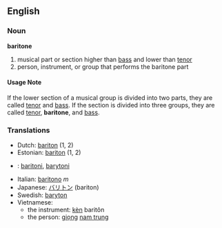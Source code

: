 ==English==
===Noun===
'''baritone'''

# musical part or section higher than [[bass]] and lower than [[tenor]]
# person, instrument, or group that performs the baritone part

====Usage Note====
If the lower section of a musical group is divided into two parts, they are called [[tenor]] and [[bass]].  If the section is divided into three groups, they are called [[tenor]], '''baritone''', and [[bass]].

===Translations===
*Dutch: [[bariton]] (1, 2)
*Estonian: [[bariton]] (1, 2)
*{{msg:fi}}: [[baritoni]], [[barytoni]]
*Italian: [[baritono]] ''m''
*Japanese: [[バリトン]] (bariton)
*Swedish: [[baryton]]
*Vietnamese:
**the instrument: [[kèn]] baritôn
**the person: [[giọng]] [[nam trung]]
